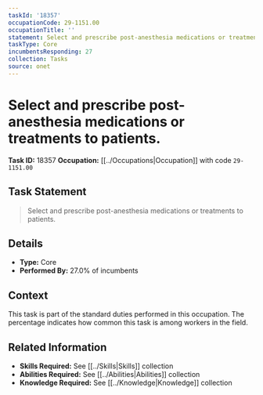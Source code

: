 ```yaml
---
taskId: '18357'
occupationCode: 29-1151.00
occupationTitle: ''
statement: Select and prescribe post-anesthesia medications or treatments to patients.
taskType: Core
incumbentsResponding: 27
collection: Tasks
source: onet
---
```

# Select and prescribe post-anesthesia medications or treatments to patients.

**Task ID:** 18357
**Occupation:** [[../Occupations|Occupation]] with code `29-1151.00`

## Task Statement

> Select and prescribe post-anesthesia medications or treatments to patients.

## Details

- **Type:** Core
- **Performed By:** 27.0% of incumbents

## Context

This task is part of the standard duties performed in this occupation. The percentage indicates how common this task is among workers in the field.

## Related Information

- **Skills Required:** See [[../Skills|Skills]] collection
- **Abilities Required:** See [[../Abilities|Abilities]] collection
- **Knowledge Required:** See [[../Knowledge|Knowledge]] collection

